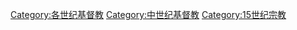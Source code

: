 [[Category:各世纪基督教|Category:各世纪基督教]]
[[Category:中世纪基督教|Category:中世纪基督教]]
[[Category:15世纪宗教|Category:15世纪宗教]]